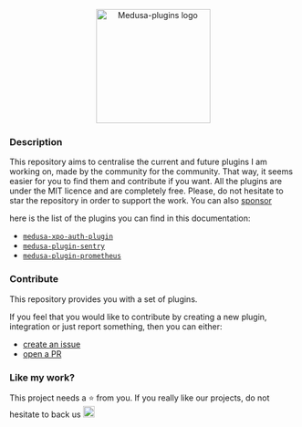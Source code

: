<p align="center">
  <img src="https://raw.githubusercontent.com/adrien2p/medusa-plugins/assets/assets/medusa-plugins-logo.png" alt="Medusa-plugins logo" width="200" height="auto" />
</p>

### Description

This repository aims to centralise the current and future plugins I am working on, made by the community for the community.
That way, it seems easier for you to find them and contribute if you want.
All the plugins are under the MIT licence and are completely free. Please, do not hesitate to star the repository
in order to support the work. You can also [sponsor](https://github.com/sponsors/adrien2p)

here is the list of the plugins you can find in this documentation:

- [`medusa-xpo-auth-plugin`](/authentication)
- [`medusa-plugin-sentry`](/sentry)
- [`medusa-plugin-prometheus`](/prometheus)

### Contribute

This repository provides you with a set of plugins.

If you feel that you would like to contribute by creating a new plugin, integration or just report something,
then you can either:
- [create an issue](https://github.com/adrien2p/medusa-plugins/issues)
- [open a PR](https://github.com/adrien2p/medusa-plugins/pulls)

### Like my work?

This project needs a :star: from you.
If you really like our projects, do not hesitate to back us <a href="https://github.com/sponsors/adrien2p"><img alt="sponsor" src="https://img.shields.io/static/v1?label=Sponsor&message=%E2%9D%A4&logo=GitHub&color=%23fe8e86" height="20"/></a>